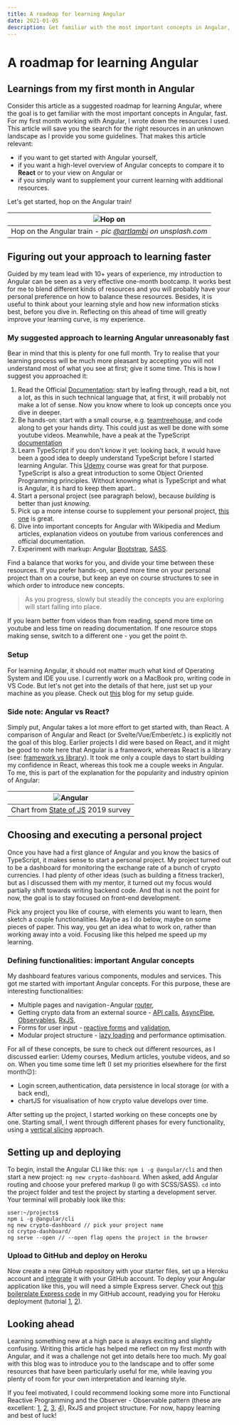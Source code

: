```yaml
---
title: A roadmap for learning Angular
date: 2021-01-05
description: Get familiar with the most important concepts in Angular, fast.
---
```


# A roadmap for learning Angular

## Learnings from my first month in Angular

Consider this article as a suggested roadmap for learning Angular, where the goal is to get familiar with the most important concepts in Angular, fast. For my first month working with Angular, I wrote down the resources I used. This article will save you the search for the right resources in an unknown landscape as I provide you some guidelines. That makes this article relevant:

- if you want to get started with Angular yourself,
- if you want a high-level overview of Angular concepts to compare it to **React** or to your view on Angular or
- if you simply want to supplement your current learning with additional resources.

Let's get started, hop on the Angular train!

|                ![Hop on](/blog/how-to-master-angular-first-month/metro.jpeg)                 |
| :------------------------------------------------------------------------------------------: |
| Hop on the Angular train - _pic [@artlambi](https://unsplash.com/@artlambi) on unsplash.com_ |

## Figuring out your approach to learning faster

Guided by my team lead with 10+ years of experience, my introduction to Angular can be seen as a very effective one-month bootcamp. It works best for me to blend different kinds of resources and you will probably have your personal preference on how to balance these resources. Besides, it is useful to think about your learning style and how new information sticks best, before you dive in. Reflecting on this ahead of time will greatly improve your learning curve, is my experience.

### My suggested approach to learning Angular unreasonably fast

Bear in mind that this is plenty for one full month. Try to realise that your learning process will be much more pleasant by accepting you will not understand most of what you see at first; give it some time. This is how I suggest you approached it:

1. Read the Official [Documentation](https://angular.io/docs): start by leafing through, read a bit, not a lot, as this in such technical language that, at first, it will probably not make a lot of sense. Now you know where to look up concepts once you dive in deeper.
2. Be hands-on: start with a small course, e.g. [teamtreehouse](https://teamtreehouse.com/library/angular-basics-2), and code along to get your hands dirty. This could just as well be done with some youtube videos. Meanwhile, have a peak at the TypeScript [documentation](https://www.typescriptlang.org/docs)
3. Learn TypeScript if you don't know it yet: looking back, it would have been a good idea to deeply understand TypeScript before I started learning Angular. This [Udemy](https://www.udemy.com/course/understanding-typescript/) course was great for that purpose. TypeScript is also a great introduction to some Object Oriented Programming principles. Without knowing what is TypeScript and what is Angular, it is hard to keep them apart..
4. Start a personal project (see paragraph below), because _building_ is better than just _knowing_.
5. Pick up a more intense course to supplement your personal project, [this one](https://www.udemy.com/course/the-complete-guide-to-angular-2/) is great.
6. Dive into important concepts for Angular with Wikipedia and Medium articles, explanation videos on youtube from various conferences and official documentation.
7. Experiment with markup: Angular [Bootstrap](https://valor-software.com/ngx-bootstrap/#/), [SASS](https://www.youtube.com/watch?v=nu5mdN2JIwM).

Find a balance that works for you, and divide your time between these resources. If you prefer hands-on, spend more time on your personal project than on a course, but keep an eye on course structures to see in which order to introduce new concepts.

> As you progress, slowly but steadily the concepts you are exploring will start falling into place.

If you learn better from videos than from reading, spend more time on youtube and less time on reading documentation. If one resource stops making sense, switch to a different one - you get the point 🤓.

### Setup

For learning Angular, it should not matter much what kind of Operating System and IDE you use. I currently work on a MacBook pro, writing code in VS Code. But let's not get into the details of that here, just set up your machine as you please. Check out [this](https://TODO) blog for my setup guide.

### Side note: Angular vs React?

Simply put, Angular takes a lot more effort to get started with, than React. A comparison of Angular and React (or Svelte/Vue/Ember/etc.) is explicitly not the goal of this blog. Earlier projects I did were based on React, and it might be good to note here that Angular is a framework, whereas React is a library (see: [framework vs library](https://www.freecodecamp.org/news/the-difference-between-a-framework-and-a-library-bd133054023f/)). It took me only a couple days to start building my confidence in React, whereas this took me a couple weeks in Angular. To me, this is part of the explanation for the popularity and industry opinion of Angular:

| ![Angular](/blog/how-to-master-angular-first-month/angular-state-of-js-1.png) |
| :---------------------------------------------------------------------------: |
|  Chart from [State of JS](https://2019.stateofjs.com/overview/) 2019 survey   |

## Choosing and executing a personal project

Once you have had a first glance of Angular and you know the basics of TypeScript, it makes sense to start a personal project. My project turned out to be a dashboard for monitoring the exchange rate of a bunch of crypto currencies. I had plenty of other ideas (such as building a fitness tracker), but as I discussed them with my mentor, it turned out my focus would partially shift towards writing backend code. And that is not the point for now, the goal is to stay focused on front-end development.

Pick any project you like of course, with elements you want to learn, then sketch a couple functionalities. Maybe as I do below, maybe on some pieces of paper. This way, you get an idea what to work on, rather than working away into a void. Focusing like this helped me speed up my learning.

### Defining functionalities: important Angular concepts

My dashboard features various components, modules and services. This got me started with important Angular concepts. For this purpose, these are interesting functionalities:

- Multiple pages and navigation - Angular [router](https://angular.io/guide/router),
- Getting crypto data from an external source - [API calls](https://angular.io/tutorial/toh-pt6), [AsyncPipe](https://angular.io/api/common/AsyncPipe), [Observables](https://angular.io/guide/observables-in-angular), [RxJS](https://rxjs.dev/guide/overview),
- Forms for user input - [reactive forms](https://angular.io/guide/reactive-forms) and [validation](https://angular.io/guide/reactive-forms#validating-form-input),
- Modular project structure - [lazy loading](https://medium.com/techspiration/lazy-load-split-your-angular-material-dialogs-61800e06173e) and performance optimisation.

For all of these concepts, be sure to check out different resources, as I discussed earlier: Udemy courses, Medium articles, youtube videos, and so on. When you time some time left (I set my priorities elsewhere for the first month😉):

- Login screen, authentication, data persistence in local storage (or with a back end),
- chartJS for visualisation of how crypto value develops over time.

After setting up the project, I started working on these concepts one by one. Starting small, I went through different phases for every functionality, using a [vertical slicing](https://appliedtechnology.github.io/protips/sliceTheTaskVertically) approach.

## Setting up and deploying

To begin, install the Angular CLI like this: `npm i -g @angular/cli` and then start a new project: `ng new crypto-dashboard`. When asked, add Angular routing and choose your prefered markup (I go with SCSS/SASS). `cd` into the project folder and test the project by starting a development server. Your terminal will probably look like this:

```
user:~/projects$
npm i -g @angular/cli
ng new crypto-dashboard // pick your project name
cd crytpo-dashboard/
ng serve --open // --open flag opens the project in the browser
```

### Upload to GitHub and deploy on Heroku

Now create a new GitHub repository with your starter files, set up a Heroku account and [integrate](https://devcenter.heroku.com/articles/github-integration) it with your GitHub account. To deploy your Angular application like this, you will need a simple Express server. Check out [this boilerplate Express code](https://github.com/m-goos/boilerplate/blob/main/express/angularHerokuApp.js) in my GitHub account, readying you for Heroku deployment (tutorial [1](https://medium.com/better-programming/how-to-deploy-your-angular-9-app-to-heroku-in-minutes-51d171c2f0d), [2](https://medium.com/better-programming/how-to-deploy-your-angular-9-app-to-heroku-in-minutes-51d171c2f0d)).

## Looking ahead

Learning something new at a high pace is always exciting and slightly confusing. Writing this article has helped me reflect on my first month with Angular, and it was a challenge not get into details here too much. My goal with this blog was to introduce you to the landscape and to offer some resources that have been particularly useful for me, while leaving you plenty of room for your own interpretation and learning style.

If you feel motivated, I could recommend looking some more into Functional Reactive Programming and the Observer - Observable pattern (these are excellent: [1](https://gist.github.com/staltz/868e7e9bc2a7b8c1f754), [2](https://egghead.io/courses/introduction-to-reactive-programming), [3](https://www.youtube.com/watch?v=49dMGC1hM1o), [4](https://blog.danlew.net/2017/07/27/an-introduction-to-functional-reactive-programming/)), RxJS and project structure. For now, happy learning and best of luck!
